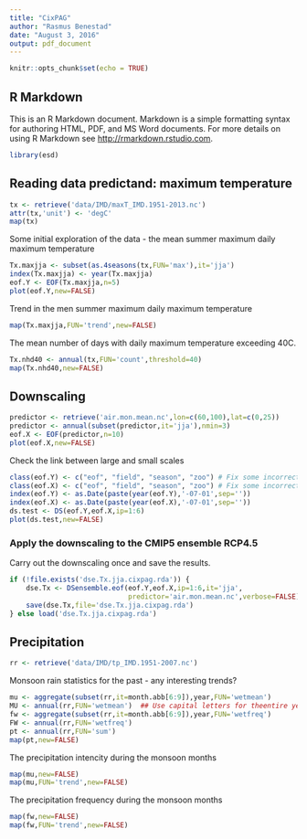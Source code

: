 ```yaml
---
title: "CixPAG"
author: "Rasmus Benestad"
date: "August 3, 2016"
output: pdf_document
---
```


```r
knitr::opts_chunk$set(echo = TRUE)
```

## R Markdown

This is an R Markdown document. Markdown is a simple formatting syntax for authoring HTML, PDF, and MS Word documents. For more details on using R Markdown see <http://rmarkdown.rstudio.com>.


```r
library(esd)
```

## Reading data predictand: maximum temperature

```r
tx <- retrieve('data/IMD/maxT_IMD.1951-2013.nc')
attr(tx,'unit') <- 'degC'
map(tx)
```

Some initial exploration of the data - the mean summer maximum daily maximum temperature

```r
Tx.maxjja <- subset(as.4seasons(tx,FUN='max'),it='jja')
index(Tx.maxjja) <- year(Tx.maxjja)
eof.Y <- EOF(Tx.maxjja,n=5)
plot(eof.Y,new=FALSE)
```

Trend in the men summer maximum daily maximum temperature

```r
map(Tx.maxjja,FUN='trend',new=FALSE)
```

The mean number of days with daily maximum temperature exceeding 40C. 

```r
Tx.nhd40 <- annual(tx,FUN='count',threshold=40)
map(Tx.nhd40,new=FALSE)
```

## Downscaling

```r
predictor <- retrieve('air.mon.mean.nc',lon=c(60,100),lat=c(0,25))
predictor <- annual(subset(predictor,it='jja'),nmin=3)
eof.X <- EOF(predictor,n=10)
plot(eof.X,new=FALSE)
```

Check the link between large and small scales

```r
class(eof.Y) <- c("eof", "field", "season", "zoo") # Fix some incorrect settings
class(eof.X) <- c("eof", "field", "season", "zoo") # Fix some incorrect settings
index(eof.Y) <- as.Date(paste(year(eof.Y),'-07-01',sep=''))
index(eof.X) <- as.Date(paste(year(eof.X),'-07-01',sep=''))
ds.test <- DS(eof.Y,eof.X,ip=1:6)
plot(ds.test,new=FALSE)
```

### Apply the downscaling to the CMIP5 ensemble RCP4.5 

Carry out the downscaling once and save the results. 

```r
if (!file.exists('dse.Tx.jja.cixpag.rda')) {
    dse.Tx <- DSensemble.eof(eof.Y,eof.X,ip=1:6,it='jja',
                             predictor='air.mon.mean.nc',verbose=FALSE)
    save(dse.Tx,file='dse.Tx.jja.cixpag.rda')
} else load('dse.Tx.jja.cixpag.rda')
```



## Precipitation

```r
rr <- retrieve('data/IMD/tp_IMD.1951-2007.nc')
```

Monsoon rain statistics for the past - any interesting trends?

```r
mu <- aggregate(subset(rr,it=month.abb[6:9]),year,FUN='wetmean')
MU <- annual(rr,FUN='wetmean')  ## Use capital letters for theentire year
fw <- aggregate(subset(rr,it=month.abb[6:9]),year,FUN='wetfreq')
FW <- annual(rr,FUN='wetfreq')
pt <- annual(rr,FUN='sum')
map(pt,new=FALSE)
```

The precipitation intencity during the monsoon months

```r
map(mu,new=FALSE)
map(mu,FUN='trend',new=FALSE)
```

The precipitation frequency during the monsoon months

```r
map(fw,new=FALSE)
map(fw,FUN='trend',new=FALSE)
```

